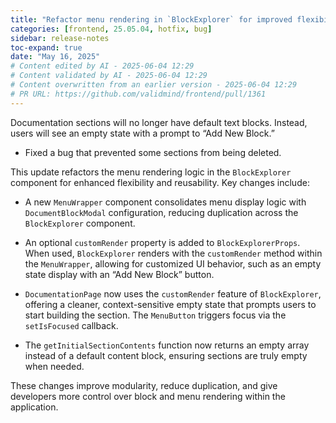 ```yaml
---
title: "Refactor menu rendering in `BlockExplorer` for improved flexibility and reusability (#1361)"
categories: [frontend, 25.05.04, hotfix, bug]
sidebar: release-notes
toc-expand: true
date: "May 16, 2025"
# Content edited by AI - 2025-06-04 12:29
# Content validated by AI - 2025-06-04 12:29
# Content overwritten from an earlier version - 2025-06-04 12:29
# PR URL: https://github.com/validmind/frontend/pull/1361
---
```


Documentation sections will no longer have default text blocks. Instead, users will see an empty state with a prompt to "Add New Block."

- Fixed a bug that prevented some sections from being deleted.

This update refactors the menu rendering logic in the `BlockExplorer` component for enhanced flexibility and reusability. Key changes include:

- A new `MenuWrapper` component consolidates menu display logic with `DocumentBlockModal` configuration, reducing duplication across the `BlockExplorer` component.
  
- An optional `customRender` property is added to `BlockExplorerProps`. When used, `BlockExplorer` renders with the `customRender` method within the `MenuWrapper`, allowing for customized UI behavior, such as an empty state display with an "Add New Block" button.

- `DocumentationPage` now uses the `customRender` feature of `BlockExplorer`, offering a cleaner, context-sensitive empty state that prompts users to start building the section. The `MenuButton` triggers focus via the `setIsFocused` callback.

- The `getInitialSectionContents` function now returns an empty array instead of a default content block, ensuring sections are truly empty when needed.

These changes improve modularity, reduce duplication, and give developers more control over block and menu rendering within the application.